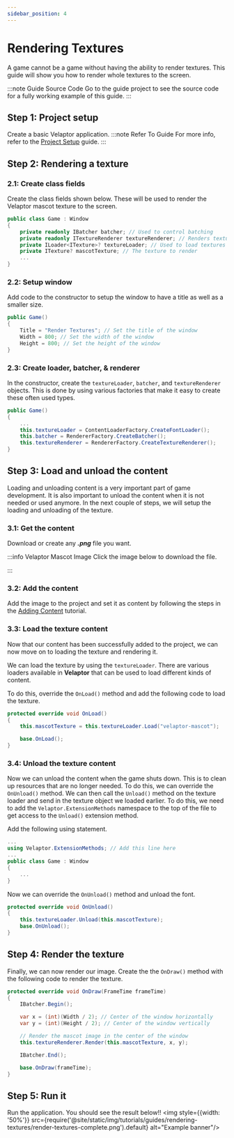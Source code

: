 ```yaml
---
sidebar_position: 4
---
```



# Rendering Textures

A game cannot be a game without having the ability to render textures. This guide will show you how to render whole
textures to the screen.

:::note Guide Source Code
Go to the <GuideLink projectName="RenderingTextures" tagName="api-v1.0.0-preview.36"/> guide project to see the source code for a fully working example of this guide.
:::


## <span class="color-step">Step 1: Project setup</span>

Create a basic Velaptor application.
:::note Refer To Guide
For more info, refer to the [Project Setup](./project-setup) guide.
:::


## <span class="color-step">Step 2: Rendering a texture</span>

### <span class="color-sub-step">2.1: Create class fields</span>

Create the class fields shown below. These will be used to render the Velaptor mascot texture to the screen.

```csharp
public class Game : Window
{
    private readonly IBatcher batcher; // Used to control batching
    private readonly ITextureRenderer textureRenderer; // Renders textures
    private ILoader<ITexture>? textureLoader; // Used to load textures
    private ITexture? mascotTexture; // The texture to render
    ...
}
```

### <span class="color-sub-step">2.2: Setup window</span>

Add code to the constructor to setup the window to have a title as well as a smaller size.

```csharp
public Game()
{
    Title = "Render Textures"; // Set the title of the window
    Width = 800; // Set the width of the window
    Height = 800; // Set the height of the window
}
```

### <span class="color-sub-step">2.3: Create loader, batcher, & renderer</span>

In the constructor, create the `textureLoader`, `batcher`, and `textureRenderer` objects.
This is done by using various factories that make it easy to create these often used types.

```csharp
public Game()
{
    ...
    this.textureLoader = ContentLoaderFactory.CreateFontLoader();
    this.batcher = RendererFactory.CreateBatcher();
    this.textureRenderer = RendererFactory.CreateTextureRenderer();
}
```


## <span class="color-step">Step 3: Load and unload the content</span>

Loading and unloading content is a very important part of game development.  It is also important to unload the content
when it is not needed or used anymore.  In the next couple of steps, we will setup the loading and unloading of the texture.

### <span class="color-sub-step">3.1: Get the content</span>

Download or create any _**.png**_ file you want.

:::info Velaptor Mascot Image
Click the image below to download the file.

<StaticDownload relativePath="/img/velaptor.png" sizePercentage={12}/>
:::

### <span class="color-sub-step">3.2: Add the content</span>

Add the image to the project and set it as content by following the steps in the [Adding Content](./adding-content) tutorial.

### <span class="color-sub-step">3.3: Load the texture content</span>

Now that our content has been successfully added to the project, we can now move on to loading the texture and rendering it.

We can load the texture by using the `textureLoader`.  There are various loaders available in **Velaptor**
that can be used to load different kinds of content.

To do this, override the `OnLoad()` method and add the following code to load the texture.


```csharp
protected override void OnLoad()
{
    this.mascotTexture = this.textureLoader.Load("velaptor-mascot");

    base.OnLoad();
}
```

### <span class="color-sub-step">3.4: Unload the texture content</span>

Now we can unload the content when the game shuts down.  This is to clean up resources that are no longer needed.
To do this, we can override the `OnUnload()` method.  We can then call the `Unload()` method on the texture loader
and send in the texture object we loaded earlier.  To do this, we need to add the `Velaptor.ExtensionMethods` namespace
to the top of the file to get access to the `Unload()` extension method.

Add the following using statement.

```csharp
...
using Velaptor.ExtensionMethods; // Add this line here
...
public class Game : Window
{
    ...
}
```

Now we can override the `OnUnload()` method and unload the font.

```csharp
protected override void OnUnload()
{
    this.textureLoader.Unload(this.mascotTexture);
    base.OnUnload();
}

```

## <span class="color-step">Step 4: Render the texture</span>

Finally, we can now render our image.  Create the the `OnDraw()` method with the following code to render the texture.

```csharp
protected override void OnDraw(FrameTime frameTime)
{
    IBatcher.Begin();

    var x = (int)(Width / 2); // Center of the window horizontally
    var y = (int)(Height / 2); // Center of the window vertically

    // Render the mascot image in the center of the window
    this.textureRenderer.Render(this.mascotTexture, x, y);

    IBatcher.End();

    base.OnDraw(frameTime);
}
```


## <span class="color-step">Step 5: Run it</span>

Run the application. You should see the result below!!
<img style={{width: '50%'}} src={require('@site/static/img/tutorials/guides/rendering-textures/render-textures-complete.png').default} alt="Example banner"/>
